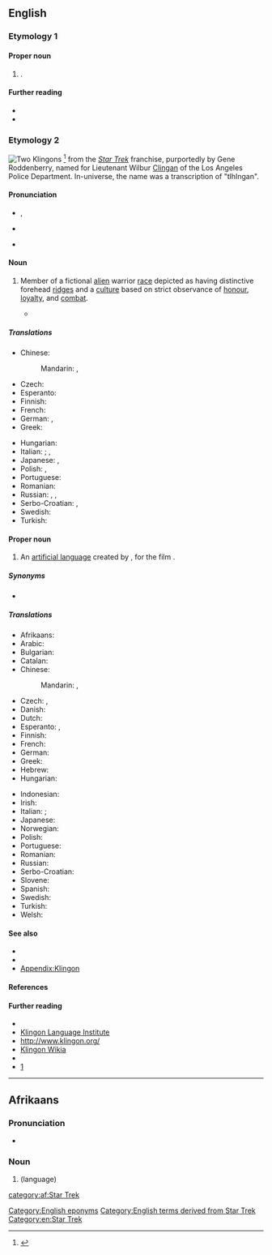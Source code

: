 {{also|klingon}}
==English==

===Etymology 1===
{{rfe|en}}

====Proper noun====
{{en-proper-noun|s}}

# {{surname|en}}.

====Further reading====
* {{R:en:DAFN}}
* {{R:en:Forebears|klingon}}

===Etymology 2===
[[File:Riverside Trek Fest 2014 (14349292930).jpg|thumb|right|alt=Photograph of two people in Klingon costume|Two Klingons]]
{{circa|1960s}}<ref>{{R:Lexico|pos=n}}</ref> from the ''[[w:Star Trek|Star Trek]]'' franchise, purportedly by Gene Roddenberry, named for Lieutenant Wilbur [[Clingan]] of the Los Angeles Police Department. In-universe, the name was a transcription of {{w|Klingon language|Klingon}} "tlhIngan".

====Pronunciation====
* {{enPR|klĭng'ŏn}}, {{IPA|en|/ˈklɪŋɒn/}}
* {{audio|en|LL-Q1860 (eng)-Vealhurl-Klingon.wav|Audio (Southern England)}}
* {{a|US}} {{IPA|en|/ˈklɪŋɑn/|/ˈkliŋɑn/}}

====Noun====
{{en-noun}}

# {{lb|en|countable}} Member of a fictional [[alien]] warrior [[race]] depicted as having distinctive forehead [[ridge]]s and a [[culture]] based on strict observance of [[honour]], [[loyalty]], and [[combat]].
#* {{quote-av
|en
|date=March 23, 1967
|author={{w|Leonard Nimoy}}, {{w|William Shatner}}
|title={{w|Errand of Mercy}}
|series={{w|Star Trek: The Original Series}}
|publisher={{w|Paramount Domestic Television}}
|oclc=42867221
|passage=SPOCK: Captain, we've reached the designated position for scanning the coded directive tape.<br>KIRK: Good. We've both guessed right. Negotiations with the '''Klingon''' Empire are on the verge of breaking down. Starfleet Command anticipates a surprise attack. We are to proceed to Organia and take whatever steps are necessary to prevent the '''Klingons''' from using it as a base.}}

=====Translations=====
{{trans-top|member of an alien warrior race in the Star Trek universe}}
* Chinese:
*: Mandarin: {{t+|cmn|克林貢}}, {{t+|cmn|克林贡|tr=Kèlíngòng}}
* Czech: {{t|cs|Klingon|m}}
* Esperanto: {{t+|eo|klingono}}
* Finnish: {{t+|fi|klingon}}
* French: {{t+|fr|Klingon|m}}
* German: {{t+|de|Klingone|m}}, {{t|de|Klingonin|f}}
* Greek: {{t|el|Κλίγκον|n}}
{{trans-mid}}
* Hungarian: {{t+|hu|klingon}}
* Italian: {{t+|it|klingon}}; {{t|it|klingoniano|m}}, {{t|it|klingoniana|f}}
* Japanese: {{t|ja|クリンゴン人}}, {{t|ja|クリンゴンじん|tr=kuringon jin}}
* Polish: {{t+|pl|Klingon|m}}, {{t|pl|Klingonka|f}}
* Portuguese: {{t+|pt|klingon|m|f}}
* Romanian: {{t|ro|klingonian|m}}
* Russian: {{t|ru|клингон|m}}, {{t|ru|клингонец|m}}, {{t|ru|клингонка|f}}
* Serbo-Croatian: {{t|sh|клингонац|m|tr=klingonac|sc=Cyrl}}, {{t|sh|клингонка|f|tr=klingonka|sc=Cyrl}}
* Swedish: {{t+|sv|klingon|c}}
* Turkish: {{t|tr|Klingon}}
{{trans-bottom}}

====Proper noun====
{{en-proper noun}}

# An [[artificial language]] created by {{w|lang=en|Marc Okrand}}, for the film ''{{w|lang=en|Star Trek II: The Wrath of Khan}}''.

=====Synonyms=====
* {{l|en|Klingonese}}

=====Translations=====
{{trans-top|the language}}
* Afrikaans: {{t+|af|Klingon}}
* Arabic: {{t|ar|كْلِينْغُونِيَّة|f}}
* Bulgarian: {{t|bg|клингонски|m}}
* Catalan: {{t+|ca|klingon|m}}
* Chinese:
*: Mandarin: {{t+|cmn|克林貢語|sc=Hani}}, {{t+|cmn|克林贡语|tr=Kèlíngòngyǔ|sc=Hani}}
* Czech: {{t|cs|klingonský|m}}, {{t+|cs|klingonština|f}}
* Danish: {{t|da|klingonsk}}
* Dutch: {{t+|nl|Klingon}}
* Esperanto: {{t|eo|[[klingona]] [[lingvo]]}}, {{t|eo|la klingona}}
* Finnish: {{t+|fi|klingon}}
* French: {{t+|fr|klingon|m}}
* German: {{t+|de|Klingonisch|n}}
* Greek: {{t|el|[[γλώσσα]] [[Κλίγκον]]|f}}
* Hebrew: {{t|he|קלינגונית|f|tr=klingónit}}
* Hungarian: {{t+|hu|klingon}}
{{trans-mid}}
* Indonesian: {{t|id|bahasa klingon}}
* Irish: {{t|ga|Tliongáinis|f}}
* Italian: {{t|it|Klingon|m}}; {{t|it|Klingoniano|m}}
* Japanese: {{t|ja|クリンゴン語|tr=[[クリンゴンご]], kuringongo}}
* Norwegian: {{t|no|klingonsk}}
* Polish: {{t+|pl|klingoński|m}}
* Portuguese: {{t+|pt|klingon}}
* Romanian: {{t|ro|klingoniană|f}}
* Russian: {{t|ru|клингонский|m}}
* Serbo-Croatian: {{t|sh|клингонски|m|tr=klingonski|sc=Cyrl}}
* Slovene: {{t|sl|klingonski|m}}
* Spanish: {{t|es|klingon|m}}
* Swedish: {{t+|sv|klingonska}}
* Turkish: {{t+|tr|Klingonca}}
* Welsh: {{t|cy|klingon}}
{{trans-bottom}}

====See also====
* {{pedia}}
* {{l|en|Qapla'}}
* [[Appendix:Klingon]]

====References====
<references/>

====Further reading====
* {{R:OneLook}}
* [https://web.archive.org/web/20101113055831/http://www.kli.org/ Klingon Language Institute]
* [http://www.klingon.org/ http://www.klingon.org/]
* [http://klingon.wikia.com/ Klingon Wikia]
* {{Linguist List|code=tlh}}
* [http://memory-alpha.org/wiki/Klingon]

[[Category:English eponyms]]
[[Category:English terms derived from Star Trek]]
[[Category:en:Star Trek]]
{{C|en|Celestial inhabitants}}
{{topics|en|Artificial languages}}

----

==Afrikaans==

===Pronunciation===
* {{audio|af|LL-Q14196 (afr)-Oesjaar-Klingon.wav|Audio}}

===Noun===
{{af-noun|-}}

# {{l|en|Klingon}} (language)

[[category:af:Star Trek]]

{{topics|af|Artificial languages}}